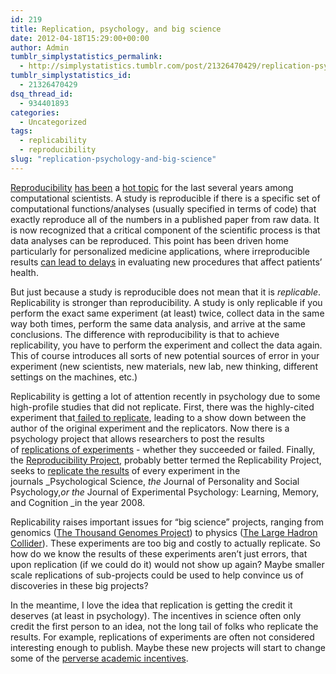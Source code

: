 ```yaml
---
id: 219
title: Replication, psychology, and big science
date: 2012-04-18T15:29:00+00:00
author: Admin
tumblr_simplystatistics_permalink:
  - http://simplystatistics.tumblr.com/post/21326470429/replication-psychology-and-big-science
tumblr_simplystatistics_id:
  - 21326470429
dsq_thread_id:
  - 934401893
categories:
  - Uncategorized
tags:
  - replicability
  - reproducibility
slug: "replication-psychology-and-big-science"
---
```

<a href="http://www.sciencemag.org/content/334/6060/1226.full" target="_blank">Reproducibility</a> <a href="http://simplystatistics.tumblr.com/post/12328728291/interview-with-victoria-stodden" target="_blank">has been</a> a <a href="http://simplystatistics.tumblr.com/post/13780369155/preventing-errors-through-reproducibility" target="_blank">hot topic</a> for the last several years among computational scientists. A study is reproducible if there is a specific set of computational functions/analyses (usually specified in terms of code) that exactly reproduce all of the numbers in a published paper from raw data. It is now recognized that a critical component of the scientific process is that data analyses can be reproduced. This point has been driven home particularly for personalized medicine applications, where irreproducible results <a href="http://www.nature.com/news/lapses-in-oversight-compromise-omics-results-1.10298?nc=1332884191164" target="_blank">can lead to delays</a> in evaluating new procedures that affect patients&#8217; health. 

But just because a study is reproducible does not mean that it is _replicable_. Replicability is stronger than reproducibility. A study is only replicable if you perform the exact same experiment (at least) twice, collect data in the same way both times, perform the same data analysis, and arrive at the same conclusions. The difference with reproducibility is that to achieve replicability, you have to perform the experiment and collect the data again. This of course introduces all sorts of new potential sources of error in your experiment (new scientists, new materials, new lab, new thinking, different settings on the machines, etc.)

Replicability is getting a lot of attention recently in psychology due to some high-profile studies that did not replicate. First, there was the highly-cited experiment that<a href="http://blogs.discovermagazine.com/notrocketscience/2012/03/10/failed-replication-bargh-psychology-study-doyen/" target="_blank"> failed to replicate</a>, leading to a show down between the author of the original experiment and the replicators. Now there is a psychology project that allows researchers to post the results of <a href="http://www.sciencemag.org/content/335/6076/1558" target="_blank">replications of experiments</a> - whether they succeeded or failed. Finally, the <a href="http://openscienceframework.org/project/shvrbV8uSkHewsfD4/wiki/index" target="_blank">Reproducibility Project</a>, probably better termed the Replicability Project, seeks to <a href="http://chronicle.com/blogs/percolator/is-psychology-about-to-come-undone/29045?sid=at&utm_source=at&utm_medium=en" target="_blank">replicate the results</a> of every experiment in the journals _Psychological Science, _the_ Journal of Personality and Social Psychology,_or the_ Journal of Experimental Psychology: Learning, Memory, and Cognition _in the year 2008.

Replicability raises important issues for &#8220;big science&#8221; projects, ranging from genomics (<a href="http://www.1000genomes.org/" target="_blank">The Thousand Genomes Project</a>) to physics (<a href="http://en.wikipedia.org/wiki/Large_Hadron_Collider" target="_blank">The Large Hadron Collider</a>). These experiments are too big and costly to actually replicate. So how do we know the results of these experiments aren&#8217;t just errors, that upon replication (if we could do it) would not show up again? Maybe smaller scale replications of sub-projects could be used to help convince us of discoveries in these big projects?

In the meantime, I love the idea that replication is getting the credit it deserves (at least in psychology). The incentives in science often only credit the first person to an idea, not the long tail of folks who replicate the results. For example, replications of experiments are often not considered interesting enough to publish. Maybe these new projects will start to change some of the <a href="http://blog.regehr.org/archives/632" target="_blank">perverse academic incentives</a>.
